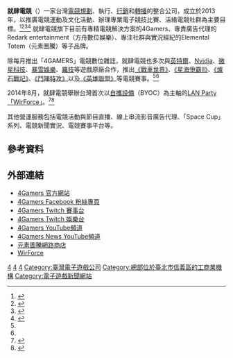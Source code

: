 {{About|一个台湾电子竞技组织|日本电子游戏网站|4Gamer.net}}
{{Newsrelease|time=2021-11-09T06:18:19+00:00}}
{{noteTA|G1=活動|G2=Games|G3=地名|G4=Games-zh}}
{{Infobox Company
| company_name = 就肆電競股份有限公司
| company_name_en = Forgamers Inc.
| company_logo =
| company_slogan =Challenge for the best
| company_type = 電競整合行銷公司
| logo =
| local_code_name = TW
| local_code = 54368904
| foundation = 2013年
| location = [[台灣|台灣]][[台北市|台北市]][[信義區_(臺北市)|信義區]]東興路51號6樓
| key_people =[[黃智仁|黃智仁]]（董事長及創辦人）<ref>{{cite|title=黃智仁|url=http://www.aamataipei.com.tw/?portfolio=%E9%BB%83%E6%99%BA%E4%BB%81|publisher=AAMA台北搖籃計劃|accessdate=2016-12-20|archive-date=2018-10-01|archive-url=https://web.archive.org/web/20181001191510/https://www.aamataipei.com.tw/?portfolio=%e9%bb%83%e6%99%ba%e4%bb%81|dead-url=no}}</ref><br />[[黃智聖|黃智聖]]（財務長）
| industry = [[電子競技|電子競技]]
| products = 「WirForce」（[[LAN_Party|LAN Party]]）<br />「4Gamers」數位電競雜誌<br />「Space Cup」系列
| services = 電競產業整合行銷<br />線上串流影音廣告代理<br />活動轉播、製播<br />實體及線上賽事承辦<br />實況主經紀
| revenue =
| num_employees = 約40人（2016年）
| parent =
| subsid =4Gamers（就肆電競）<br />Redark Entertainment（方舟數位娛樂）<br />Elemental Totem（元素圖騰）
| capital = 6,000,000 [[NTD|NTD]]<ref>{{cite|title=方舟數位國際行銷有限公司|url=http://datagovtw.com/company.php?id=28453708|publisher=DATAGOVTW 資料臺灣|accessdate=2016-12-20|archive-date=2019-06-04|archive-url=https://web.archive.org/web/20190604000216/http://datagovtw.com/company.php?id=28453708|dead-url=no}}</ref>
| homepage = [https://www.4gamers.com.tw/ 4Gamers]
}}
'''就肆電競'''（{{Lang-en|4Gamers}}）一家台灣[[電子競技|電競]][[規劃|規劃]]、執行、[[行銷|行銷]]和[[轉播|轉播]]的整合公司，成立於2013年，以推廣電競運動及文化活動、辦理專業電子競技比賽、活絡電競社群為主要目標。<ref name=bn31896>{{cite|author=郭芝榕|title=【Meet創業之星】 電競國手轉做遊戲社群平台，遊戲公司搶著跟4Gamers合作！|url=http://www.bnext.com.tw/article/31896/BN-ARTICLE-31896|date=2014-04-22|publisher=數位時代|accessdate=2016-12-19|archive-date=2020-02-16|archive-url=https://web.archive.org/web/20200216134103/https://www.bnext.com.tw/article/31896/BN-ARTICLE-31896|dead-url=no}}</ref><ref name=meet35767>{{cite|author=翁書婷|title=4Gamers不做平台，專注電競直播內容|url=http://meet.bnext.com.tw/articles/view/35767|date=2015-04-15|publisher=Meet創業之星|accessdate=2016-12-19|archive-date=2020-02-16|archive-url=https://web.archive.org/web/20200216134106/https://meet.bnext.com.tw/articles/view/35767|dead-url=no}}</ref><ref>{{cite|title=4Gamers用熱血，寫出台灣職業電競文化|url=https://blogs.technet.microsoft.com/microsoft_taiwan/2016/01/27/4gamers/|publisher=Microsoft Taiwan 台灣微軟部落格|date=2016-01-27|accessdate=2016-12-19|archive-date=2019-06-05|archive-url=https://web.archive.org/web/20190605220246/https://blogs.technet.microsoft.com/microsoft_taiwan/2016/01/27/4gamers/|dead-url=no}}</ref><ref>{{cite|author=周怡伶|title=電競是運動還是娛樂？看直播如何翻轉產業，一場超過1.6億人次觀看的電競決賽！|url=http://tiandiren.tw/archives/20350|publisher=天地人文創|date=2016-10-12|access-date=2016-12-19|archive-url=https://web.archive.org/web/20170413103855/http://tiandiren.tw/archives/20350|archive-date=2017-04-13|dead-url=yes}}</ref> 就肆電競旗下目前有專精電競解決方案的4Gamers、專責廣告代理的Redark entertainment（方舟數位娛樂）、專注社群與實況經紀的Elemental Totem（元素圖騰）等子品牌。

除每月推出「4GAMERS」電競數位雜誌，就肆電競也多次與[[英特尔|英特爾]]、[[英伟达|Nvidia]]、[[微星科技|微星科技]]、[[暴雪娛樂|暴雪娛樂]]、[[羅技|羅技]]等遊戲原廠合作，推出[[坦克世界|《戰車世界》]]、[[星际争霸II：虚空之遗|《星海爭霸II》]]、[[炉石传说：魔兽英雄传|《爐石戰記》]]、[[鬥陣特攻|《鬥陣特攻》]]以及[[英雄联盟|《英雄聯盟》]]等電競賽事。{{Citation needed|目前台灣甲組電競賽事的社群操作，有半數以上的主導權在就肆電競。|time=2019-06-27T08:04:37+00:00}}<ref name=bn31896 /><ref name=meet35767 />

2014年8月，就肆電競舉辦台灣首次以[[自攜設備|自攜設備]]（BYOC）為主軸的[[LAN_Party|LAN Party]][[WirForce|「WirForce」]]。<ref>{{cite|author=王建鑫|title=【更新】WirForce電競盛會開幕|url=http://www.appledaily.com.tw/realtimenews/article/new/20140829/460120/|newspaper=台灣蘋果日報|date=2014-08-29|accessdate=2016-12-19|archive-date=2017-04-19|archive-url=https://web.archive.org/web/20170419055916/http://www.appledaily.com.tw/realtimenews/article/new/20140829/460120/|dead-url=no}}</ref><ref>{{cite|author=王郁倫|title=電競嘉年華WirForce嗨4天3夜　7國好手開戰|url=http://www.appledaily.com.tw/realtimenews/article/new/20161109/984873/|newspaper=台灣蘋果日報|date=2016-11-09|accessdate=2016-12-19|archive-date=2016-11-19|archive-url=https://web.archive.org/web/20161119010440/http://www.appledaily.com.tw/realtimenews/article/new/20161109/984873/|dead-url=no}}</ref>

其他營運服務包括電競活動與節目直播、線上串流影音廣告代理、「Space Cup」系列、電競新聞實況、電競賽事平台等。

== 參考資料 ==
{{reflist}}

== 外部連結 ==
* [http://www.4gamers.com.tw/ 4Gamers 官方網站]{{Wayback|url=http://www.4gamers.com.tw/ |date=20201119012915 }}
* [https://www.facebook.com/4GamersTaiwan/ 4Gamers Facebook 粉絲專頁]{{Wayback|url=https://www.facebook.com/4GamersTaiwan/ |date=20201116095709 }}
* [https://www.twitch.tv/4gamers_01 4Gamers Twitch 賽事台]{{Wayback|url=https://www.twitch.tv/4gamers_01 |date=20201119012929 }}
* [https://www.twitch.tv/4gamers_idol 4Gamers Twitch 娛樂台]{{Wayback|url=https://www.twitch.tv/4gamers_idol |date=20201127061109 }}
* [https://www.youtube.com/user/4GamersTW 4Gamers YouTube頻道]{{Wayback|url=https://www.youtube.com/user/4GamersTW |date=20201116095754 }}
* [https://www.youtube.com/channel/UCMoZIjr-BYvHbfMpWfoDbSw 4Gamers News YouTube頻道]{{Wayback|url=https://www.youtube.com/channel/UCMoZIjr-BYvHbfMpWfoDbSw |date=20200502105224 }}
* [http://www.elementaltotem.com/ 元素圖騰網路商店]{{Wayback|url=http://www.elementaltotem.com/ |date=20200927172052 }}
* [http://wirforce.com.tw/ WirForce]{{Wayback|url=http://wirforce.com.tw/ |date=20170103185209 }}
{{臺灣電競歷史（單位和隊伍和選手和賽事）}}
[[Category:2013年台灣建立|4]]
[[Category:2013年成立的公司|4]]
[[Category:2013年成立的台灣公司|4]]
[[Category:臺灣電子遊戲公司|Category:臺灣電子遊戲公司]]
[[Category:總部位於臺北市信義區的工商業機構|Category:總部位於臺北市信義區的工商業機構]]
[[Category:電子遊戲新聞網站|Category:電子遊戲新聞網站]]